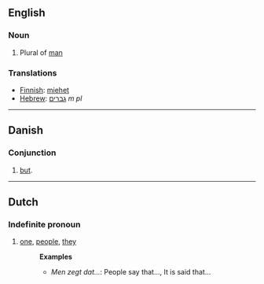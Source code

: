== English ==
===Noun===
#Plural of [[man]]

===Translations===
*[[Finnish]]: [[miehet]]
*[[Hebrew]]: [[גברים]] ''m pl''

----
== Danish ==
=== Conjunction ===
# [[but]].
----

==Dutch==
===Indefinite pronoun===
#[[one]], [[people]], [[they]]
#:'''Examples'''
#:*''Men zegt dat...'': People say that..., It is said that...